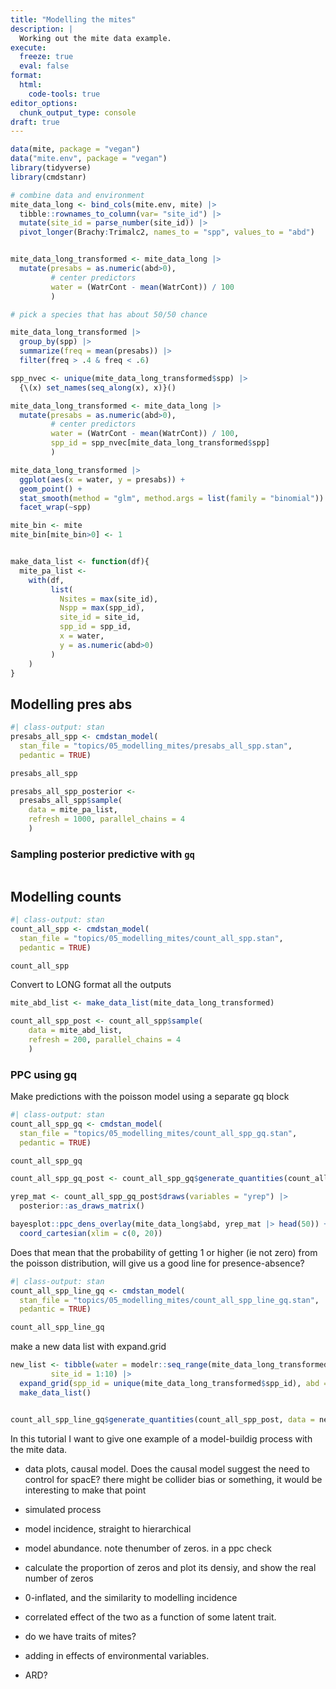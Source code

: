 ```yaml
---
title: "Modelling the mites"
description: |
  Working out the mite data example.
execute:
  freeze: true
  eval: false
format:
  html:
    code-tools: true
editor_options: 
  chunk_output_type: console
draft: true
---
```


```r
data(mite, package = "vegan")
data("mite.env", package = "vegan")
library(tidyverse)
library(cmdstanr)

# combine data and environment
mite_data_long <- bind_cols(mite.env, mite) |> 
  tibble::rownames_to_column(var= "site_id") |> 
  mutate(site_id = parse_number(site_id)) |> 
  pivot_longer(Brachy:Trimalc2, names_to = "spp", values_to = "abd")


mite_data_long_transformed <- mite_data_long |> 
  mutate(presabs = as.numeric(abd>0),
         # center predictors
         water = (WatrCont - mean(WatrCont)) / 100
         )

# pick a species that has about 50/50 chance 

mite_data_long_transformed |>
  group_by(spp) |>
  summarize(freq = mean(presabs)) |>
  filter(freq > .4 & freq < .6)

```

```r

spp_nvec <- unique(mite_data_long_transformed$spp) |> 
  {\(x) set_names(seq_along(x), x)}()

mite_data_long_transformed <- mite_data_long |> 
  mutate(presabs = as.numeric(abd>0),
         # center predictors
         water = (WatrCont - mean(WatrCont)) / 100,
         spp_id = spp_nvec[mite_data_long_transformed$spp]
         )

mite_data_long_transformed |> 
  ggplot(aes(x = water, y = presabs)) + 
  geom_point() + 
  stat_smooth(method = "glm", method.args = list(family = "binomial")) + 
  facet_wrap(~spp)
```

```r
mite_bin <- mite
mite_bin[mite_bin>0] <- 1


make_data_list <- function(df){
  mite_pa_list <- 
    with(df, 
         list(
           Nsites = max(site_id),
           Nspp = max(spp_id),
           site_id = site_id,
           spp_id = spp_id,
           x = water,
           y = as.numeric(abd>0)
         )
    )
}
```


## Modelling pres abs

```r
#| class-output: stan
presabs_all_spp <- cmdstan_model(
  stan_file = "topics/05_modelling_mites/presabs_all_spp.stan", 
  pedantic = TRUE)

presabs_all_spp
```


```r

presabs_all_spp_posterior <- 
  presabs_all_spp$sample(
    data = mite_pa_list, 
    refresh = 1000, parallel_chains = 4
    )
```

### Sampling posterior predictive with `gq`

```r

```



## Modelling counts


```r
#| class-output: stan
count_all_spp <- cmdstan_model(
  stan_file = "topics/05_modelling_mites/count_all_spp.stan", 
  pedantic = TRUE)

count_all_spp
```


Convert to LONG format all the outputs

```r
mite_abd_list <- make_data_list(mite_data_long_transformed)

count_all_spp_post <- count_all_spp$sample(
    data = mite_abd_list, 
    refresh = 200, parallel_chains = 4
    )
```


### PPC using gq

Make predictions with the poisson model using a separate gq block

```r
#| class-output: stan
count_all_spp_gq <- cmdstan_model(
  stan_file = "topics/05_modelling_mites/count_all_spp_gq.stan", 
  pedantic = TRUE)

count_all_spp_gq
```

```r
count_all_spp_gq_post <- count_all_spp_gq$generate_quantities(count_all_spp_post, data = mite_abd_list)
```


```r
yrep_mat <- count_all_spp_gq_post$draws(variables = "yrep") |> 
  posterior::as_draws_matrix()

bayesplot::ppc_dens_overlay(mite_data_long$abd, yrep_mat |> head(50)) + 
  coord_cartesian(xlim = c(0, 20))
```


Does that mean that the probability of getting 1 or higher (ie not zero) from the poisson distribution, will give us a good line for presence-absence?

```r
#| class-output: stan
count_all_spp_line_gq <- cmdstan_model(
  stan_file = "topics/05_modelling_mites/count_all_spp_line_gq.stan", 
  pedantic = TRUE)

count_all_spp_line_gq
```

make a new data list with expand.grid

```r
new_list <- tibble(water = modelr::seq_range(mite_data_long_transformed$water, n = 10), 
         site_id = 1:10) |> 
  expand_grid(spp_id = unique(mite_data_long_transformed$spp_id), abd = 0) |> 
  make_data_list()


count_all_spp_line_gq$generate_quantities(count_all_spp_post, data = new_list)
```



In this tutorial I want to give one example of a model-buildig process with the mite data. 

* data plots, causal model. Does the causal model suggest the need to control for spacE? there might be collider bias or something, it would be interesting to make that point
* simulated process
* model incidence, straight to hierarchical
* model abundance. note thenumber of zeros. in a ppc check
* calculate the proportion of zeros and plot its densiy, and show the real number of zeros
* 0-inflated, and the similarity to modelling incidence
* correlated effect of the two as a function of some latent trait. 

* do we have traits of mites? 

* adding in effects of environmental variables. 

* ARD? 